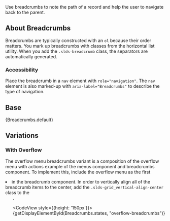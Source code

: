 
<div className="doc lead">
  Use breadcrumbs to note the path of a record and help the user to navigate back to the parent.
</div>

## About Breadcrumbs

Breadcrumbs are typically constructed with an <code className="doc">ol</code> because their order matters. You mark up breadcrumbs with classes from the horizontal list utility. When you add the <code className="doc">.slds-breadcrumb</code> class, the separators are automatically generated.

### Accessibility

Place the breadcrumb in a <code className="doc">nav</code> element with <code className="doc">role="navigation"</code>. The <code className="doc">nav</code> element is also marked-up with <code className="doc">aria-label="Breadcrumbs"</code> to describe the type of navigation.

## Base

<CodeView>
  {Breadcrumbs.default}
</CodeView>

## Variations

### With Overflow

The overflow menu breadcrumbs variant is a composition of the overflow menu with actions example of the menus component and breadcrumbs component. To implement this, include the overflow menu as the first <code className="doc"><li></code> in the breadcrumb component. In order to vertically align all of the breadcrumb items to the center, add the <code className="doc">.slds-grid_vertical-align-center</code> class to the <code className="doc"><ol></code>.

<CodeView style={{height: '150px'}}>
  {getDisplayElementById(Breadcrumbs.states, "overflow-breadcrumbs")}
</CodeView>
